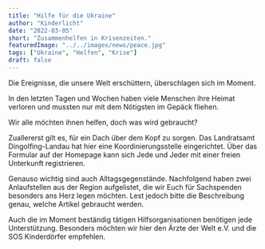 ```yaml
---
title: "Hilfe für die Ukraine"
author: "Kinderlicht"
date: "2022-03-05"
short: "Zusammenhelfen in Krisenzeiten."
featuredImage: "../../images/news/peace.jpg"
tags: ["Ukraine", "Helfen", "Krise"]
draft: false
---
```

Die Ereignisse, die unsere Welt erschüttern, überschlagen sich im Moment.

In den letzten Tagen und Wochen haben viele Menschen ihre Heimat verloren und mussten nur mit dem Nötigsten im Gepäck fliehen.

Wir alle möchten ihnen helfen, doch was wird gebraucht?

Zuallererst gilt es, für ein Dach über dem Kopf zu sorgen. Das Landratsamt Dingolfing-Landau hat hier eine Koordinierungsstelle eingerichtet. Über das Formular auf der Homepage kann sich Jede und Jeder mit einer freien Unterkunft registrieren.

Genauso wichtig sind auch Alltagsgegenstände. Nachfolgend haben zwei Anlaufstellen aus der Region aufgelistet, die wir Euch für Sachspenden besonders ans Herz legen möchten. Lest jedoch bitte die Beschreibung genau, welche Artikel gebraucht werden.

Auch die im Moment beständig tätigen Hilfsorganisationen benötigen jede Unterstützung. Besonders möchten wir hier den Ärzte der Welt e.V. und die SOS Kinderdörfer empfehlen.
